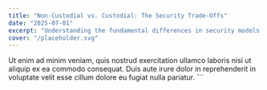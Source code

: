 ```yaml
---
title: "Non-Custodial vs. Custodial: The Security Trade-Offs"
date: "2025-07-01"
excerpt: "Understanding the fundamental differences in security models and why 'not your keys, not your crypto' still matters."
cover: "/placeholder.svg"
---
```


Ut enim ad minim veniam, quis nostrud exercitation ullamco laboris nisi ut aliquip ex ea commodo consequat. Duis aute irure dolor in reprehenderit in voluptate velit esse cillum dolore eu fugiat nulla pariatur.
\`\`\`
